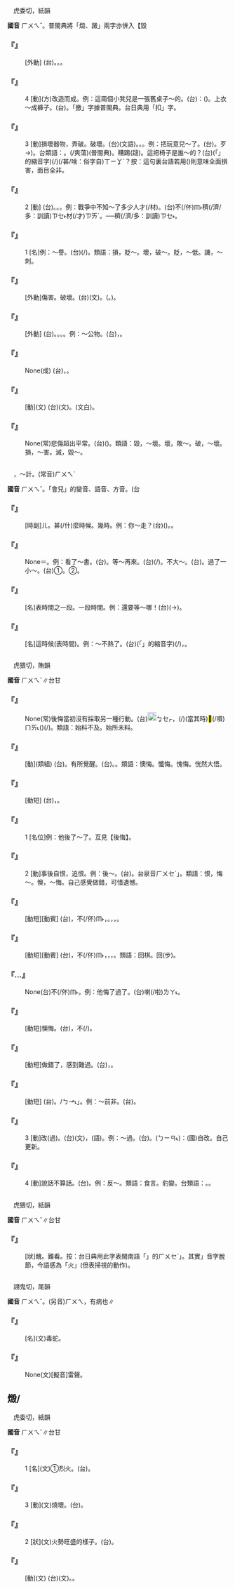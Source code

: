 
=={{ruby|毀|ㄏㄨㄟˇ}}==

　虎委切，紙韻

'''國音''' <rt>ㄏㄨㄟˇ</rt>。普閩典將「燬、譭」兩字亦併入【毀

    

==='''『{{ruby|毀|ㄏㄨㄟˇ}}{{ruby|滅|ㄇㄧㄝˋ}}』'''===
: [外動] (台){{ruby|毀|ㄏㄨㄧˋ}}{{ruby|滅|ㆠㄧㄚㆵ ͘}}。{{ruby|毀|ㄏㄨㄧˋ}}{{ruby|無|ㆠㄜˊ}}{{ruby|去|ㄎㄧ˪}}。{{ruby|完|ㄨㄢˊ}}{{ruby|全|ㄗㄨㄢˊ}}{{ruby|破|ㄆㄜ˪}}{{ruby|壞|ㄏㄨㄞ˫}}。
    

==='''『{{ruby|毀|ㄏㄨㄟˇ}}』'''===
:4  [動](方)改造而成。例：這兩個小凳兒是一張舊桌子～的。(台){{ruby|按|ㄢ˪}}：{{ruby|意|ㄧ˪}}{{ruby|思|ㄙㄨ˪}}{{ruby|是|ㄒㄧ˫}}{{ruby|一|ㄐㄧㆵ ͘}}{{ruby|塊|ㄉㆤ˪}}{{ruby|舊|ㄍㄨ˫}}{{ruby|桌|ㄉㄜㆷ}}{{ruby|仔|ㄚ}}{{ruby|改|ㄍㄞˋ}}({{ruby|造|ㄗㄜ˫}}){{ruby|或|ㄧㄚㆷ ͘}}{{ruby|撽|ㄎㄚ˪}}{{ruby|做|ㄗㄨㆤ˪}}{{ruby|/|ㄗㄜ˪}}{{ruby|二|ㄋㆭ˫}}{{ruby|塊|ㄉㆤ˪}}{{ruby|鼓|ㄍㆦˋ}}{{ruby|椅|ㄧˋ}}{{ruby|頭|ㄊㄠˊ}}{{ruby|仔|ㄚ}}。上衣～成褲子。(台){{ruby|長|ㄉㆭˊ}}{{ruby|衫|ㄙㆩ}}{{ruby|撽|ㄎㄚ˪}}{{ruby|做|ㄗㄨㆤ˪}}{{ruby|/|ㄗㄜ˪}}{{ruby|短|ㄉㆤˋ}}{{ruby|/|ㄉㄜˋ}}{{ruby|褲|ㄎㆦ˪}}。「撽」字據普閩典。台日典用「扣」字。
    

==='''『{{ruby|毀|ㄏㄨㄟˇ}}』'''===
:3  [動]損壞器物，弄破。破壞。(台){{ruby|毀|ㄏㄨㄧˋ}}(文語)。{{ruby|扑|ㄆㄚㆷ}}{{ruby|歹|ㄆㆮˋ}}。{{ruby|<mark>&#xffad2;</mark>|ㄌㆲ˪}}{{ruby|破|ㄆㄨㄚ˪}}。例：把玩意兒～了。(台){{ruby|<mark>&#xffae6;</mark>|ㄑㄧㆵ}}{{ruby|<mark>&#xffaec;</mark>|ㄊㄜˊ}}{{ruby|物|ㄇㄧㆷ ͘}}{{ruby|/|ㄇㆭㆷ ͘}}{{ruby|仔|ㄚ}}{{ruby|毀|ㄏㄨㄧˋ}}{{ruby|毀|ㄏㄨㄧˋ}}{{ruby|歹|·ㄆㆮˋ}}。{{ruby|<mark>&#xffad2;</mark>|ㄌㆲ˪}}{{ruby|<mark>&#xffad2;</mark>|ㄌㆲ˪}}歹{{ruby|(|ㄆㄞˋ}}→){{ruby|·|ㄆㆮ}}。台類語：{{ruby|賤|ㄐㄧㄢ˫}}{{ruby|歹|ㄆㆮˋ}}。{{ruby|損|ㄙㆭˋ}}{{ruby|蕩|ㄉㆭ˫}}(/爽蕩)(普閩典)。糟踢(躂)。這把椅子是誰～的？(台){{ruby|<mark>&#xffb50;</mark>|ㄐㄧㆵ}}(「{{ruby|此|ㄐㄧˋ}}{{ruby|一|ㄧㆵ}}{{ruby|/|ㄐㄧㆵ ͘}}」的縮音字)(/{{ruby|此|ㄐㄧㆵ}}){{ruby|把|ㄅㆤˋ}}{{ruby|椅|ㄧˋ}}{{ruby|仔|ㄚ}}{{ruby|是|ㄒㄧ˫}}{{ruby|誰|ㄐㄧㄚˊ}}(/甚/啥：俗字自)<rt>ㄒㄧㆩˋ</rt>{{ruby|人|ㄌㄤˊ}}{{ruby|<mark>&#xffad2;</mark>|ㄌㆲ˪}}{{ruby|歹|ㄆㆮˋ}}{{ruby|丌|ㆤ}}？按：這句裏台語若用({{ruby|毀|ㄏㄨㄧˋ}})則意味{{ruby|著|·ㄓㄜ}}全面損害，面目全非。
    

==='''『{{ruby|毀|ㄏㄨㄟˇ}}』'''===
:2  [動] (台){{ruby|毀|ㄏㄨㄧˋ}}{{ruby|壞|ㄏㄞ˫}}。{{ruby|損|ㄙㄨㄣˋ}}{{ruby|害|ㄏㄞ˫}}。{{ruby|<mark>&#xffad2;</mark>|ㄌㆲ˪}}{{ruby|歹|ㄆㆮˋ}}。例：戰爭中不知～了多少人才(/材)。(台){{ruby|戰|ㄐㄧㄢ˪}}{{ruby|爭|ㄐㄧㄥ}}{{ruby|中|ㄉㄧㆲ}}不(/伓)<rt>ㆬ˫</rt>{{ruby|知|ㄗㄞ}}{{ruby|喪|ㄙㆲ˪}}{{ruby|失|ㄒㄧㆴ}}{{ruby|了|ㄌㄧㄠˋ}}{{ruby|若|ㆡㄨㄚ˫}}穧(/濟/多：訓讀)<rt>ㄗㆤ˫</rt>{{ruby|/|ㄗㄨㆤ˫}}{{ruby|人|ㆢㄧㄣˊ}}{{ruby|/|ㄌㄧㄣˊ}}材(/才)<rt>ㄗㄞˊ</rt>{{ruby|咧|ㄌㆤ˪}}。──{{ruby|一|ㄧㆵ}}{{ruby|定|ㄉㄧㄥ˫}}{{ruby|真|ㄐㄧㄣ}}穧(/濟/多：訓讀)<rt>ㄗㆤ˫</rt>{{ruby|/|ㄗㄨㆤ˫}}。
    

==='''『{{ruby|毀|ㄏㄨㄟˇ}}』'''===
:1  [名]例：～譽。(台){{ruby|誹|ㄏㄨㄧˋ}}{{ruby|謗|ㄅㆲ˪}}{{ruby|合|ㄍㄚㆴ}}{{ruby|稱|ㄑㄧㄥ}}{{ruby|讚|ㄗㄢ˪}}(/{{ruby|呵|ㄜ}}{{ruby|咾|ㄌㄜˋ}})。類語：損，貶～。壞，破～。貶，～低。譏，～刺。
    

==='''『{{ruby|毀|ㄏㄨㄟˇ}}{{ruby|傷|ㄕㄤ}}』'''===
: [外動]傷害。破壞。(台){{ruby|毀|ㄏㄨㄧˋ}}{{ruby|傷|ㄒㄧㆲ}}(文)。{{ruby|扑|ㄆㄚㆷ}}{{ruby|歹|ㄆㆮˋ}}({{ruby|部|ㄅㆦ˫}}{{ruby|分|ㄏㄨㄣ˫}}{{ruby|丌|ㆤ}}{{ruby|損|ㄙㄨㄣˋ}}{{ruby|傷|ㄒㄧㆲ}}。{{ruby|有|ㄨ˫}}{{ruby|去|ㄎㄧ˪}}{{ruby|傷|ㄒㄧㆲ}}{{ruby|著|ㄉㄧㄜㆷ ͘}})。
    

==='''『{{ruby|毀|ㄏㄨㄟˇ}}{{ruby|壞|ㄏㄨㄞˋ}}』'''===
: [外動] (台){{ruby|毀|ㄏㄨㄧˋ}}{{ruby|壞|ㄏㄨㄞ˫}}。{{ruby|磕|ㄎㄚㆴ ͘}}{{ruby|缺|ㄎㄧㆷ}}。{{ruby|<mark>&#xffad2;</mark>|ㄌㆲ˪}}{{ruby|歹|ㄆㆮˋ}}。{{ruby|<mark>&#xffad2;</mark>|ㄌㆲ˪}}{{ruby|破|ㄆㄨㄚ˪}}。例：～公物。(台){{ruby|<mark>&#xffad2;</mark>|ㄌㆲ˪}}{{ruby|歹|ㄆㆮˋ}}，{{ruby|公|ㄍㆲ}}{{ruby|家|ㄍㄚ}}{{ruby|丌|ㆤ}}{{ruby|物|ㄇㆭㆷ ͘}}{{ruby|/|ㄇㄧㆷ ͘}}{{ruby|件|ㄍㄧㆩ˫}}。
    

==='''『{{ruby|毀|ㄏㄨㄟˇ}}{{ruby|譽|ㄩˋ}}{{ruby|參|ㄘㄢ}}{{ruby|半|ㄅㄢˋ}}』'''===
: None(成) (台){{ruby|有|ㄨ˫}}{{ruby|人|ㄌㄤˊ}}{{ruby|→|ㄌㄤ˫}}{{ruby|攻|ㄍㆲ}}{{ruby|擊|ㄍㄧㆤㆶ}}，{{ruby|亦|ㄧㄚㆷ ͘}}{{ruby|有|ㄨ˫}}{{ruby|人|ㄌㄤˊ}}{{ruby|呵|ㄜ}}{{ruby|咾|ㄌㄜˋ}}。
    

==='''『{{ruby|詆|ㄉㄧˇ}}{{ruby|毀|ㄏㄨㄟˇ}}』'''===
: [動](文) (台){{ruby|詆|ㄉㄧˋ}}{{ruby|毀|ㄏㄨㄧˋ}}(文)。{{ruby|誹|ㄏㄨㄧˋ}}{{ruby|謗|ㄅㆲ˪}}(文白)。
    

==='''『{{ruby|哀|ㄞ}}{{ruby|毀|ㄏㄨㄟˇ}}{{ruby|逾|ㄩˊ}}{{ruby|恆|ㄏㄥˊ}}』'''===
: None(常)悲傷超出平常。(台){{ruby|過|ㄍㄨㆤ˪}}{{ruby|/|ㄍㆤ˪}}{{ruby|度|ㄉㆦ˫}}{{ruby|傷|ㄒㄧㆲ}}{{ruby|心|ㄒㄧㆬ}}({{ruby|煩|ㄏㄨㄢˊ}}{{ruby|惱|ㄌㄜˋ}})。類語：毀，～壞。壞，敗～。破，～壞。損，～害。滅，毀～。
    

=={{ruby|會|ㄏㄨㄟˇ}}==

　{{ruby|←|ㄏㄨㄟˋ}}{{ruby|。|ㄎㄨㄞˋ}}，～計。(常音)<rt>ㄏㄨㄟˋ</rt>

'''國音''' <rt>ㄏㄨㄟˇ</rt>。「會兒」的變音、語音、方音。(台

    

==='''『{{ruby|多|ㄉㄨㄛ}}{{ruby|會|ㄏㄨㄟˇ}}{{ruby|→|ㄏㄨㄜ}}{{ruby|兒|ㄦ}}』'''===
: [時副]{{ruby|→|ㄏㄨㄜ}}<rt>ㄦ</rt>。甚(/什)麼時候。幾時。例：你～走？(台){{ruby|汝|ㄌㄧˋ}}({{ruby|更|ㄍㄜ˪}}){{ruby|若|ㆣㄨㄚ˫}}{{ruby|久|ㄍㄨˋ}}{{ruby|<mark>&#xffa49;</mark>|ㆠㆤㆷ}}{{ruby|離|ㄌㄧ˫}}{{ruby|開|ㄎㄨㄧ}}。{{ruby|底|ㄉㄧ˫}}{{ruby|當|ㄉㄤ}}{{ruby|時|ㄒㄧˊ}}{{ruby|<mark>&#xffa49;</mark>|ㆠㆤㆷ}}{{ruby|出|ㄘㄨㆵ}}{{ruby|發|ㄏㄨㄚㆵ}}。
    

==='''『{{ruby|會|ㄏㄨㄟˇ}}{{ruby|兒|ㄦ}}』'''===
: None＝{{ruby|一|ㄧˋ}}{{ruby|會|ㄏㄨㄟˇ}}{{ruby|→|ㄏㄨㄛˇ}}{{ruby|兒|ㄦ}}。例：看了～書。(台){{ruby|看|ㄎㄨㆩ˪}}{{ruby|一|ㄐㄧㆵ ͘}}{{ruby|時|ㄒㄧˊ}}{{ruby|仔|ㄚ}}{{ruby|冊|ㄘㆤㆷ}}。等～再來。(台){{ruby|更|ㄍㄜ˪}}{{ruby|一|ㄐㄧㆵ ͘}}{{ruby|時|ㄒㄧˊ}}{{ruby|仔|ㄚ}}{{ruby|即|ㄐㄧㄚㆷ}}{{ruby|來|ㄌㄞˊ}}(/{{ruby|等|ㄉㄢˋ}}{{ruby|一|·ㄐㄧㆵ ͘}}{{ruby|下|·ㆤ˫}}{{ruby|即|ㄐㄧㄚㆷ}}{{ruby|更|ㄍㄜ˪}}{{ruby|來|ㄌㄞˊ}})。不大～。(台){{ruby|過|ㄍㆤ˪}}{{ruby|/|ㄍㄨㆤ˪}}{{ruby|無|ㆠㄜˊ}}{{ruby|若|ㆡㄨㄚ˫}}{{ruby|→|ㆣㄨㄚ˫}}{{ruby|久|ㄍㄨˋ}}。過了一小～。(台)①{{ruby|更|ㄍㄜ˪}}{{ruby|有|ㄨ˫}}{{ruby|一|·ㄐㄧㆵ ͘}}{{ruby|時|ㄒㄧˊ}}{{ruby|仔|ㄚ}}。②{{ruby|過|ㄍㄨㆤ˪}}{{ruby|/|ㄍㄜ˪}}{{ruby|一|ㄐㄧㆵ ͘}}{{ruby|霎|ㄉㄧㄚㆴ}}{{ruby|仔|ㄚ}}{{ruby|久|ㄍㄨˋ}}。
    

==='''『{{ruby|會|ㄏㄨㄟˇ}}{{ruby|子|ㄗˇ}}』'''===
: [名]表時間之一段。一段時間。例：還要等～哪！(台){{ruby|猶|ㄧㄠˋ}}{{ruby|著|ㄉㄧㄜㆷ ͘}}{{ruby|→|ㄉㄜ˫}}{{ruby|更|ㄍㄜ˪}}{{ruby|等|ㄉㄢˋ}}{{ruby|一|ㄐㄧㆵ ͘}}{{ruby|久|ㄍㄨˋ}}(→{{ruby|句|ㄍㄨ˪}}){{ruby|仔|ㄚ}}。
    

==='''『{{ruby|這|ㄓㄜˋ}}{{ruby|會|ㄏㄨㄟˇ}}{{ruby|兒|ㄦ}}』'''===
: [名]這時候(表時間)。例：～不熱了。(台){{ruby|<mark>&#xffb50;</mark>|ㄐㄧㆵ}}(「{{ruby|此|ㄐㄧˋ}}{{ruby|一|ㄐㄧㆵ ͘}}」的縮音字)(/{{ruby|此|ㄐㄧㆵ}}){{ruby|陣|ㄗㄨㄣ˫}}{{ruby|仔|ㄚ}}，{{ruby|<mark>&#xffa45;</mark>|ㆠㆤ˫}}{{ruby|/|ㆠㄨㆤ˫}}{{ruby|熱|ㄌㄨㄚㆷ ͘}}{{ruby|啦|ㄌㄚ˪}}。
    

=={{ruby|悔|ㄏㄨㄟˇ}}==

　虎猥切，賄韻

'''國音''' <rt>ㄏㄨㄟˇ</rt>∥台甘

    

==='''『{{ruby|悔|ㄏㄨㄟˇ}}{{ruby|不|ㄅㄨˋ}}{{ruby|當|ㄉㄤ}}{{ruby|初|ㄔㄨ}}』'''===
: None(常)後悔當初沒有採取另一種行動。(台)[[File:fa49.png|20px]]<rt>ㆠㆤㆷ</rt>{{ruby|知|ㄗㄞ}}{{ruby|今|ㄍㄧㄣ}}{{ruby|仔|ㄚ}}{{ruby|日|ㆢㄧㆵ ͘}}{{ruby|/|ㄌㄧㆵ ͘}}{{ruby|會|ㄨㆤ˫}}{{ruby|/|ㆤ˫}}{{ruby|按|ㄢ˪}}{{ruby|爾|ㄋㆤ}}{{ruby|/|ㄋㄧ}}，{{ruby|當|ㄉㆲ}}{{ruby|初|ㄘㆦ}}(/{{ruby|當|ㄉㆭ}}{{ruby|初|ㄘㄨㆤ}})(當其時){{ruby|若|ㄋㄚ˫}}<mark>&#xffb49;</mark>(/嘪)<rt>ㄇㄞ˪</rt>({{ruby|答|ㄉㄚㆷ}}{{ruby|應|ㄧㄥ˪}}){{ruby|著|ㄉㄧㄜㆷ}}(/{{ruby|都|ㄉㄜ˫}}){{ruby|好|ㄏㄜˋ}}。類語：始料不及。始所未料。
    

==='''『{{ruby|悔|ㄏㄨㄟˇ}}{{ruby|悟|ㄨˋ}}』'''===
: [動](類組) (台){{ruby|後|ㄏㄧㄜ˫}}{{ruby|悔|ㄏㄨㆤˋ}}。有所覺醒。(台){{ruby|有|ㄧㄨˋ}}{{ruby|所|ㄙㆦˋ}}{{ruby|覺|ㄍㄚㆶ}}{{ruby|醒|ㄘㆥˋ}}{{ruby|/|ㄑㆪˋ}}。{{ruby|有|ㄨ˫}}{{ruby|覺|ㄍㄚㆶ}}{{ruby|醒|ㄑㆪˋ}}。類語：懊悔。懺悔。愧悔。恍然大悟。
    

==='''『{{ruby|悔|ㄏㄨㄟˇ}}{{ruby|罪|ㄗㄨㄟˋ}}』'''===
: [動短] (台){{ruby|有|ㄨ˫}}{{ruby|罪|ㄗㄨㆤ˫}}{{ruby|惡|ㆦㆶ}}{{ruby|感|ㄍㆰˋ}}，{{ruby|感|ㄍㆰˋ}}{{ruby|覺|ㄍㄚㆶ}}{{ruby|自|ㄗㄨ˫}}{{ruby|己|ㄍㄧˋ}}{{ruby|丌|ㆤ}}{{ruby|罪|ㄗㄨㆤ˫}}{{ruby|惡|ㆦㆶ}}。
    

==='''『{{ruby|悔|ㄏㄨㄟˇ}}』'''===
:1  [名位]例：他後了～了。互見【後悔】。
    

==='''『{{ruby|悔|ㄏㄨㄟˇ}}』'''===
:2  [動]事後自恨，追恨。例：後～。(台){{ruby|後|ㄏㆦ˫}}{{ruby|悔|ㄏㄨㆤˋ}}。台泉音{{ruby|「|ㄏㄧㄜ˫}}<rt>ㄏㄨㆤˋ</rt>」。類語：恨，悔～。懊，～悔。自己感覺做錯，可惜遺憾。
    

==='''『{{ruby|悔|ㄏㄨㄟˇ}}{{ruby|婚|ㄏㄨㄣ}}』'''===
: [動短][動賓] (台){{ruby|定|ㄉㄧㄥ˫}}{{ruby|婚|ㄏㄨㄣ}}{{ruby|了|ㄌㄧㄠˋ}}{{ruby|後|ㄠ˫}}，{{ruby|感|ㄍㆰˋ}}{{ruby|覺|ㄍㄚㆶ}}不(/伓)<rt>ㆬ˫</rt>{{ruby|著|ㄉㄧㄜㆷ ͘}}，{{ruby|取|ㄘㄨˋ}}{{ruby|消|ㄒㄧㄠ}}{{ruby|婚|ㄏㄨㄣ}}{{ruby|姻|ㄧㄣ}}。{{ruby|退|ㄊㄨㆤ˪}}{{ruby|/|ㄊㆤ˪}}{{ruby|婚|ㄏㄨㄣ}}，{{ruby|退|ㄊㄨㆤ˪}}{{ruby|/|ㄊㆤ˪}}{{ruby|定|ㄉㄧㆩ˫}}，{{ruby|退|ㄊㄨㆤ˪}}{{ruby|/|ㄊㆤ˪}}{{ruby|親|ㄑㄧㄣ}}。
    

==='''『{{ruby|悔|ㄏㄨㄟˇ}}{{ruby|棋|ㄑㄧˊ}}』'''===
: [動短][動賓] (台){{ruby|棋|ㄍㄧˊ}}{{ruby|子|ㄐㄧˋ}}{{ruby|/|ㄌㄧˋ}}{{ruby|下|ㄏㆤ˫}}{{ruby|落|ㄌㄜㆷ ͘}}{{ruby|了|ㄌㄧㄠˋ}}{{ruby|後|ㄠ˫}}，{{ruby|感|ㄍㆰˋ}}{{ruby|覺|ㄍㄚㆶ}}不(/伓)<rt>ㆬ˫</rt>{{ruby|著|ㄉㄧㄜㆷ ͘}}，{{ruby|取|ㄘㄨˋ}}{{ruby|消|ㄒㄧㄠ}}，{{ruby|收|ㄒㄧㄨ}}{{ruby|回|ㄏㄨㆤˊ}}，{{ruby|重|ㄉㄧㄥˊ}}{{ruby|行|ㄍㄧㆩˊ}}。類語：回棋。回(步)。
    

==='''『{{ruby|悔|ㄏㄨㄟˇ}}…{{ruby|過|ㄍㄨㄛˋ}}』'''===
: None(台){{ruby|承|ㄒㄧㄥˊ}}{{ruby|認|ㆢㄧㆬ˫}}{{ruby|/|ㄌㄧㆬ˫}}{{ruby|/|ㆢㄧㄣ˫}}{{ruby|/|ㄌㄧㄣ˫}}{{ruby|錯|ㄘㄜ˪}}{{ruby|誤|ㆣㆦ˫}}{{ruby|/|ㄫㆦ˫}}{{ruby|或|ㄧㄚㆷ ͘}}不(/伓)<rt>ㆬ˫</rt>{{ruby|著|ㄉㄧㄜㆷ}}。例：他悔了過了。(台){{ruby|改|ㄍㄞˋ}}{{ruby|過|ㄍㄜ˪}}喇(/啦)<rt>ㄌㄚ˪</rt>。
    

==='''『{{ruby|悔|ㄏㄨㄟˇ}}{{ruby|恨|ㄏㄣˋ}}』'''===
: [動短]懊悔。(台){{ruby|後|ㄏㄧㄜ˫}}{{ruby|悔|ㄏㄨㆤˋ}}，{{ruby|恨|ㄏㄧㄣ˫}}{{ruby|/|ㄏㄨㄣ˫}}{{ruby|家|ㄍㄚ}}{{ruby|己|ㄉㄧ˫}}{{ruby|/|ㄍㄧ˫}}{{ruby|做|ㄗㄨㆤ˪}}{{ruby|/|ㄗㄜ˪}}不(/{{ruby|伓|ㆬ˫}}){{ruby|著|ㄉㄧㄜㆷ ͘}}。
    

==='''『{{ruby|悔|ㄏㄨㄟˇ}}{{ruby|痛|ㄊㄨㄥˋ}}』'''===
: [動短]做錯了，感到難過。(台){{ruby|後|ㄏㆦ˫}}{{ruby|/|ㄏㄧㄜ˫}}{{ruby|悔|ㄏㄨㆤˋ}}，{{ruby|<mark>&#xf99b4;</mark>|ㄘㆤㆷ}}{{ruby|變|ㄅㄧㄢ˪}}。
    

==='''『{{ruby|悔|ㄏㄨㄟˇ}}{{ruby|改|ㄍㄞˇ}}』'''===
: [動短] (台){{ruby|認|ㆢㄧㄣ˫}}{{ruby|/|ㄌㄧㄣ˫}}{{ruby|錯|ㄘㄜ˪}}。{{ruby|改|ㄍㄞˋ}}{{ruby|變|ㄅㄧㄢ˪}}/{{ruby|「|ㄍㆤˋ}}<rt>ㄅㆪ˪</rt>」{{ruby|更|ㄍㄧㄥ}}{{ruby|新|ㄒㄧㄣ}}。例：～前非。(台){{ruby|有|ㄨ˫}}{{ruby|反|ㄏㄨㄢˋ}}{{ruby|悔|ㄏㄨㆤˋ}}{{ruby|過|ㄍㄨㆤ˪}}{{ruby|/|ㄍㆤ˪}}{{ruby|去|ㄎㄧ˪}}{{ruby|所|ㄙㆦˋ}}{{ruby|做|ㄗㄨㆤ˪}}{{ruby|/|ㄗㄜ˪}}{{ruby|丌|ㆤ}}{{ruby|錯|ㄘㄜ˪}}{{ruby|誤|ㆣㆦ˫}}。
    

==='''『{{ruby|悔|ㄏㄨㄟˇ}}』'''===
:3  [動]改(過)。(台){{ruby|改|ㄍㄞˋ}}(文)，{{ruby|改|ㄍㆤˋ}}(語)。例：～過。(台){{ruby|事|ㄙㄨ˫}}{{ruby|後|ㄠ˫}}{{ruby|承|ㄒㄧㄥˊ}}{{ruby|認|ㆢㄧㄣ˫}}{{ruby|/|ㄌㄧㄣ˫}}{{ruby|家|ㄍㄚ}}{{ruby|己|ㄉㄧ˫}}{{ruby|/|ㄍㄧ˫}}{{ruby|有|ㄨ˫}}{{ruby|錯|ㄘㄜ˪}}{{ruby|誤|ㆣㆦ˫}}。{{ruby|改|ㄍㆤ}}{{ruby|變|ㄅㆪ˪}}({{ruby|/|ㄍㄞˋ}}<rt>ㄅㄧㄢ˪</rt>)：(國)自改。自己更新。
    

==='''『{{ruby|悔|ㄏㄨㄟˇ}}』'''===
:4  [動]說話不算話。(台){{ruby|講|ㄍㆲˋ}}{{ruby|→|ㄍㆲ}}{{ruby|話|ㄨㆤ˫}}{{ruby|無|ㆠㄜˊ}}{{ruby|準|ㄗㄨㄣˋ}}{{ruby|算|ㄙㆭ˪}}。例：反～。類語：食言。豹變。台類語：{{ruby|反|ㄏㄨㄢˋ}}{{ruby|卦|ㄍㄨㄚ˪}}。{{ruby|反|ㄏㄨㄢˋ}}{{ruby|僥|ㄏㄧㄠ}}。
    

=={{ruby|<mark>&#xffcfd;</mark>|ㄏㄨㄟˇ}}==

　虎猥切，紙韻

'''國音''' <rt>ㄏㄨㄟˇ</rt>∥台甘

    

==='''『{{ruby|<mark>&#xffcfd;</mark>|ㄏㄨㄟˇ}}』'''===
: [狀]醜。難看。按：台日典用此字表閩南語「{{ruby|目|ㆠㄚㆶ ͘}}{{ruby|<mark>&#xffcfd;</mark>|ㄏㄨㆤˋ}}{{ruby|目|ㆠㄚㆶ ͘}}{{ruby|<mark>&#xf974b;</mark>|ㄉㄤ˪}}」的{{ruby|「|ㆠㄧㄢ}}<rt>ㄏㄨㆤˋ</rt>」。其實{{ruby|「|ㄏㄨㆤˋ}}」音字脫節，今語感為「火」(但表掃視的動作)。
    

=={{ruby|虺|ㄏㄨㄟˇ}}==

　詡鬼切，尾韻

'''國音''' <rt>ㄏㄨㄟˇ</rt>。(另音)<rt>ㄏㄨㄟ</rt>，有病也∥

    

==='''『{{ruby|虺|ㄏㄨㄟˇ}}』'''===
: [名](文)毒蛇。
    

==='''『{{ruby|虺|ㄏㄨㄟˇ}}{{ruby|虺|ㄏㄨㄟˇ}}』'''===
: None(文)[擬音]雷聲。
    

==燬/{{ruby|<mark>&#xf99b5;</mark>|ㄏㄨㄟˇ}}==

　虎委切，紙韻

'''國音''' <rt>ㄏㄨㄟˇ</rt>∥台甘

    

==='''『{{ruby|燬|ㄏㄨㄟˇ}}』'''===
:1  [名](文)①烈火。(台){{ruby|旺|ㆲ˫}}{{ruby|火|ㄏㄨㆤˋ}}{{ruby|/|ㄏㆤˋ}}{{ruby|/|ㄏㄜˋ}}。
    

==='''『{{ruby|燬|ㄏㄨㄟˇ}}』'''===
:3  [動](文)燒壞。(台){{ruby|燒|ㄒㄧㄜ}}{{ruby|掉|ㄉㄧㄠ˫}}。
    

==='''『{{ruby|燬|ㄏㄨㄟˇ}}』'''===
:2  [狀](文)火勢旺盛的樣子。(台){{ruby|火|ㄏㄨㆤˋ}}{{ruby|/|ㄏㆤˋ}}{{ruby|/|ㄏㄜˋ}}{{ruby|真|ㄐㄧㄣ}}{{ruby|旺|ㆲ˫}}{{ruby|丌|ㆤ}}{{ruby|款|ㄎㄨㄢˋ}}。
    

==='''『{{ruby|焚|ㄈㄣˊ}}{{ruby|燬|ㄏㄨㄟˇ}}』'''===
: [動](文) (台){{ruby|焚|ㄏㄨㄣˊ}}{{ruby|毀|ㄏㄨㄧˋ}}(文)。{{ruby|燒|ㄒㄧㄜ}}{{ruby|<mark>&#xffaf0;</mark>|ㄏㆪ˪}}{{ruby|<mark>&#xffa58;</mark>|ㄙㄚㆶ}}{{ruby|去|ㄎㄧ˪}}。
    
